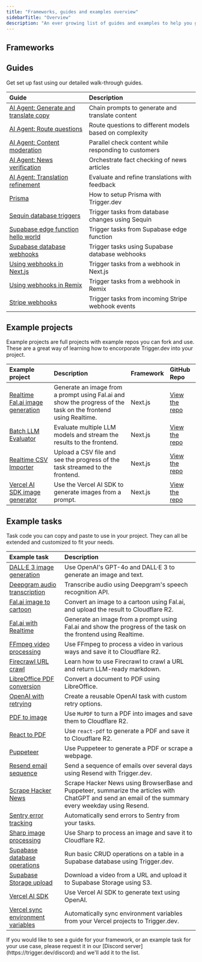 ```yaml
---
title: "Frameworks, guides and examples overview"
sidebarTitle: "Overview"
description: "An ever growing list of guides and examples to help you get setup with Trigger.dev."
---
```


## Frameworks

<CardGroup cols={2}>
  <Card title="Bun" img="/images/logo-bun.png" href="/guides/frameworks/bun"/>
  <Card title="Next.js" img="/images/logo-nextjs.png" href="/guides/frameworks/nextjs"/>
  <Card title="Node.js" img="/images/logo-nodejs.png" href="/guides/frameworks/nodejs"/>
  <Card title="Remix" img="/images/logo-remix.png" href="/guides/frameworks/remix"/>
</CardGroup>


## Guides

Get set up fast using our detailed walk-through guides.

| Guide                                                                                      | Description                                       |
| :----------------------------------------------------------------------------------------- | :------------------------------------------------ |
| [AI Agent: Generate and translate copy](/guides/ai-agents/generate-translate-copy)                   | Chain prompts to generate and translate content   |
| [AI Agent: Route questions](/guides/ai-agents/route-question)                                        | Route questions to different models based on complexity |
| [AI Agent: Content moderation](/guides/ai-agents/respond-and-check-content)                         | Parallel check content while responding to customers |
| [AI Agent: News verification](/guides/ai-agents/verify-news-article)                                | Orchestrate fact checking of news articles        |
| [AI Agent: Translation refinement](/guides/ai-agents/translate-and-refine)                          | Evaluate and refine translations with feedback    |
| [Prisma](/guides/frameworks/prisma)                                                        | How to setup Prisma with Trigger.dev              |
| [Sequin database triggers](/guides/frameworks/sequin)                                      | Trigger tasks from database changes using Sequin  |
| [Supabase edge function hello world](/guides/frameworks/supabase-edge-functions-basic)     | Trigger tasks from Supabase edge function         |
| [Supabase database webhooks](/guides/frameworks/supabase-edge-functions-database-webhooks) | Trigger tasks using Supabase database webhooks    |
| [Using webhooks in Next.js](/guides/frameworks/nextjs-webhooks)                            | Trigger tasks from a webhook in Next.js           |
| [Using webhooks in Remix](/guides/frameworks/remix-webhooks)                               | Trigger tasks from a webhook in Remix             |
| [Stripe webhooks](/guides/examples/stripe-webhook)                                         | Trigger tasks from incoming Stripe webhook events |

## Example projects

Example projects are full projects with example repos you can fork and use. These are a great way of learning how to encorporate Trigger.dev into your project.

| Example project                                                                         | Description                                                                                                    | Framework | GitHub Repo                                                                                           |
| :-------------------------------------------------------------------------------------- | :------------------------------------------------------------------------------------------------------------- | :-------- | :---------------------------------------------------------------------------------------------------- |
| [Realtime Fal.ai image generation](/guides/example-projects/realtime-fal-ai)            | Generate an image from a prompt using Fal.ai and show the progress of the task on the frontend using Realtime. | Next.js   | [View the repo](https://github.com/triggerdotdev/examples/tree/main/realtime-fal-ai-image-generation) |
| [Batch LLM Evaluator](/guides/example-projects/batch-llm-evaluator)                     | Evaluate multiple LLM models and stream the results to the frontend.                                           | Next.js   | [View the repo](https://github.com/triggerdotdev/examples/tree/main/batch-llm-evaluator)              |
| [Realtime CSV Importer](/guides/example-projects/realtime-csv-importer)                 | Upload a CSV file and see the progress of the task streamed to the frontend.                                   | Next.js   | [View the repo](https://github.com/triggerdotdev/examples/tree/main/realtime-csv-importer)            |
| [Vercel AI SDK image generator](/guides/example-projects/vercel-ai-sdk-image-generator) | Use the Vercel AI SDK to generate images from a prompt.                                                        | Next.js   | [View the repo](https://github.com/triggerdotdev/examples/tree/main/vercel-ai-sdk-image-generator)    |

## Example tasks

Task code you can copy and paste to use in your project. They can all be extended and customized to fit your needs.

| Example task                                                                  | Description                                                                                                                                          |
| :---------------------------------------------------------------------------- | :--------------------------------------------------------------------------------------------------------------------------------------------------- |
| [DALL·E 3 image generation](/guides/examples/dall-e3-generate-image)          | Use OpenAI's GPT-4o and DALL·E 3 to generate an image and text.                                                                                      |
| [Deepgram audio transcription](/guides/examples/deepgram-transcribe-audio)    | Transcribe audio using Deepgram's speech recognition API.                                                                                            |
| [Fal.ai image to cartoon](/guides/examples/fal-ai-image-to-cartoon)           | Convert an image to a cartoon using Fal.ai, and upload the result to Cloudflare R2.                                                                  |
| [Fal.ai with Realtime](/guides/examples/fal-ai-realtime)                      | Generate an image from a prompt using Fal.ai and show the progress of the task on the frontend using Realtime.                                       |
| [FFmpeg video processing](/guides/examples/ffmpeg-video-processing)           | Use FFmpeg to process a video in various ways and save it to Cloudflare R2.                                                                          |
| [Firecrawl URL crawl](/guides/examples/firecrawl-url-crawl)                   | Learn how to use Firecrawl to crawl a URL and return LLM-ready markdown.                                                                             |
| [LibreOffice PDF conversion](/guides/examples/libreoffice-pdf-conversion)     | Convert a document to PDF using LibreOffice.                                                                                                         |
| [OpenAI with retrying](/guides/examples/open-ai-with-retrying)                | Create a reusable OpenAI task with custom retry options.                                                                                             |
| [PDF to image](/guides/examples/pdf-to-image)                                 | Use `MuPDF` to turn a PDF into images and save them to Cloudflare R2.                                                                                |
| [React to PDF](/guides/examples/react-pdf)                                    | Use `react-pdf` to generate a PDF and save it to Cloudflare R2.                                                                                      |
| [Puppeteer](/guides/examples/puppeteer)                                       | Use Puppeteer to generate a PDF or scrape a webpage.                                                                                                 |
| [Resend email sequence](/guides/examples/resend-email-sequence)               | Send a sequence of emails over several days using Resend with Trigger.dev.                                                                           |
| [Scrape Hacker News](/guides/examples/scrape-hacker-news)                     | Scrape Hacker News using BrowserBase and Puppeteer, summarize the articles with ChatGPT and send an email of the summary every weekday using Resend. |
| [Sentry error tracking](/guides/examples/sentry-error-tracking)               | Automatically send errors to Sentry from your tasks.                                                                                                 |
| [Sharp image processing](/guides/examples/sharp-image-processing)             | Use Sharp to process an image and save it to Cloudflare R2.                                                                                          |
| [Supabase database operations](/guides/examples/supabase-database-operations) | Run basic CRUD operations on a table in a Supabase database using Trigger.dev.                                                                       |
| [Supabase Storage upload](/guides/examples/supabase-storage-upload)           | Download a video from a URL and upload it to Supabase Storage using S3.                                                                              |
| [Vercel AI SDK](/guides/examples/vercel-ai-sdk)                               | Use Vercel AI SDK to generate text using OpenAI.                                                                                                     |
| [Vercel sync environment variables](/guides/examples/vercel-sync-env-vars)    | Automatically sync environment variables from your Vercel projects to Trigger.dev.                                                                   |

<Note>
  If you would like to see a guide for your framework, or an example task for your use case, please
  request it in our [Discord server](https://trigger.dev/discord) and we'll add it to the list.
</Note>
